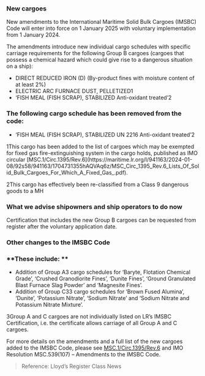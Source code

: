 ### **New cargoes**

<div className='news-paragraph'>
New amendments to the International Maritime Solid Bulk Cargoes (IMSBC) Code will enter into force on 1 January 2025 with voluntary implementation from 1 January 2024.

The amendments introduce new individual cargo schedules with specific carriage requirements for the following Group B cargoes (cargoes that possess a chemical hazard which could give rise to a dangerous situation on a ship):
</div>

- DIRECT REDUCED IRON (D) (By-product fines with moisture content of at least 2%)
- ELECTRIC ARC FURNACE DUST, PELLETIZED<span className='news-super'>1</span>
- ‘FISH MEAL (FISH SCRAP), STABILIZED Anti-oxidant treated’<span className='news-super'>2</span>

### **The following cargo schedule has been removed from the code:**

- ‘FISH MEAL (FISH SCRAP), STABILIZED UN 2216 Anti-oxidant treated’<span className='news-super'>2</span>

<div className='news-paragraph'>
<span className='news-super'>1</span>This cargo has been added to the list of cargoes which may be exempted for fixed gas fire-extinguishing system in the cargo holds, published as IMO circular [MSC.1/Circ.1395/Rev.6](https://maritime.lr.org/l/941163/2024-01-08/92s58/941163/1704731355hAQVAq6z/MSC_Circ_1395_Rev.6_Lists_Of_Solid_Bulk_Cargoes_For_Which_A_Fixed_Gas_.pdf).

<span className='news-super'>2</span>This cargo has effectively been re-classified from a Class 9 dangerous goods to a MH
</div>

### **What we advise shipowners and ship operators to do now**

Certification that includes the new Group B cargoes can be requested from register after the voluntary application date.

### **Other changes to the IMSBC Code**

### **These include: **

- Addition of Group A3 cargo schedules for ‘Baryte, Flotation Chemical Grade’, ‘Crushed Granodiorite Fines’, ‘Dunite Fines’, ‘Ground Granulated Blast Furnace Slag Powder’ and ‘Magnesite Fines’.
- Addition of Group C3<span className='news-super'>3</span> cargo schedules for ‘Brown Fused Alumina’, ‘Dunite’, ‘Potassium Nitrate’, ‘Sodium Nitrate’ and ‘Sodium Nitrate and Potassium Nitrate Mixture’.

<div className='news-paragraph'>
<span className='news-super'>3</span>Group A and C cargoes are not individually listed on LR’s IMSBC Certification, i.e. the certificate allows carriage of all Group A and C cargoes. 

For more details on the amendments and a full list of the new cargoes added to the IMSBC Code, please see [MSC.1/Circ.1395/Rev.6](https://maritime.lr.org/l/941163/2024-01-08/92s58/941163/1704731355hAQVAq6z/MSC_Circ_1395_Rev.6_Lists_Of_Solid_Bulk_Cargoes_For_Which_A_Fixed_Gas_.pdf) and IMO Resolution MSC.539(107) – Amendments to the IMSBC Code.
</div>

> Reference: Lloyd’s Register Class News